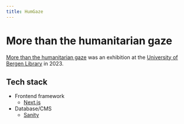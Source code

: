 ```yaml
---
title: HumGaze
---
```


# More than the humanitarian gaze

[More than the humanitarian gaze](https://marcus.uib.no/exhibition/mer-enn-det-humanitare-blikket) was an exhibition at the [University of Bergen Library](https://www.uib.no/ub) in 2023.

## Tech stack

* Frontend framework
  * [Next.js](https://nextjs.org/)
* Database/CMS
  * [Sanity](https://www.sanity.io/)